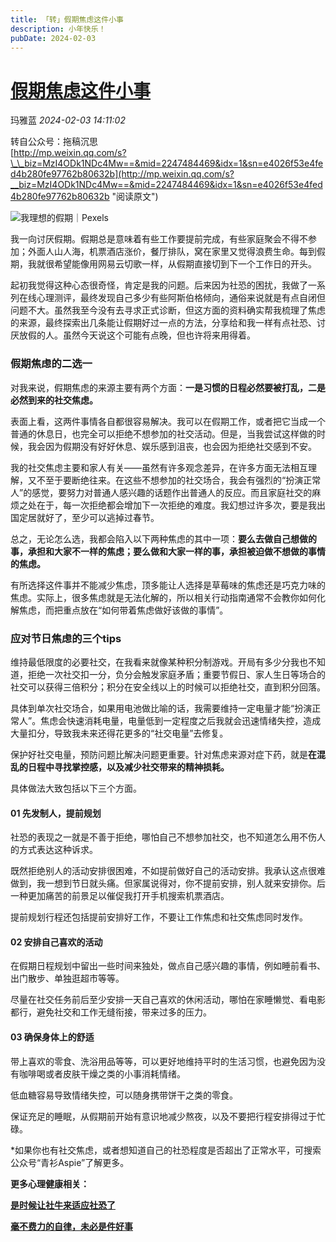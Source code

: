 ```yaml
---
title: 「转」假期焦虑这件小事
description: 小年快乐！
pubDate: 2024-02-03
---
```


# [假期焦虑这件小事](http://mp.weixin.qq.com/s?__biz=MzIyMzgyMjY5NQ==&mid=2247515069&idx=1&sn=20116c24f4d97a96333f401ff1eed9af&chksm=e9f1acb31b3ee17e64b419a1a3f18ebe19e3c02bafd9f7789da488c62b50844b5c7577cad257#rd)



玛雅蓝    *2024-02-03 14:11:02*

转自公众号：拖稿沉思  
[http://mp.weixin.qq.com/s?\_\_biz=MzI4ODk1NDc4Mw==&mid=2247484469&idx=1&sn=e4026f53e4fed4b280fe97762b80632b](http://mp.weixin.qq.com/s?__biz=MzI4ODk1NDc4Mw==&mid=2247484469&idx=1&sn=e4026f53e4fed4b280fe97762b80632b "阅读原文")



![](/assets/img/posts/2024-02-03-holiday-anxiety.webp)我理想的假期｜Pexels

我一向讨厌假期。假期总是意味着有些工作要提前完成，有些家庭聚会不得不参加；外面人山人海，机票酒店涨价，餐厅排队，窝在家里又觉得浪费生命。每到假期，我就很希望能像用网易云切歌一样，从假期直接切到下一个工作日的开头。

起初我觉得这种心态很奇怪，肯定是我的问题。后来因为社恐的困扰，我做了一系列在线心理测评，最终发现自己多少有些阿斯伯格倾向，通俗来说就是有点自闭但问题不大。虽然我至今没有去寻求正式诊断，但这方面的资料确实帮我梳理了焦虑的来源，最终探索出几条能让假期好过一点的方法，分享给和我一样有点社恐、讨厌放假的人。虽然今天说这个可能有点晚，但也许将来用得着。

  

### 假期焦虑的二选一

对我来说，假期焦虑的来源主要有两个方面：**一是习惯的日程必然要被打乱，二是必然到来的社交焦虑。**

表面上看，这两件事情各自都很容易解决。我可以在假期工作，或者把它当成一个普通的休息日，也完全可以拒绝不想参加的社交活动。但是，当我尝试这样做的时候，我会因为假期没有好好休息、娱乐感到沮丧，也会因为拒绝社交感到不安。

我的社交焦虑主要和家人有关——虽然有许多观念差异，在许多方面无法相互理解，又不至于要断绝往来。在这些不想参加的社交场合，我会有强烈的“扮演正常人”的感觉，要努力对普通人感兴趣的话题作出普通人的反应。而且家庭社交的麻烦之处在于，每一次拒绝都会增加下一次拒绝的难度。我幻想过许多次，要是我出国定居就好了，至少可以逃掉过春节。

总之，无论怎么选，我都会陷入以下两种焦虑的其中一项：**要么去做自己想做的事，承担和大家不一样的焦虑；要么做和大家一样的事，承担被迫做不想做的事情的焦虑。**

有所选择这件事并不能减少焦虑，顶多能让人选择是草莓味的焦虑还是巧克力味的焦虑。实际上，很多焦虑就是无法化解的，所以相关行动指南通常不会教你如何化解焦虑，而把重点放在“如何带着焦虑做好该做的事情”。

  

### 应对节日焦虑的三个tips

维持最低限度的必要社交，在我看来就像某种积分制游戏。开局有多少分我也不知道，拒绝一次社交扣一分，负分会触发家庭矛盾；重要节假日、家人生日等场合的社交可以获得三倍积分；积分在安全线以上的时候可以拒绝社交，直到积分回落。

具体到单次社交场合，如果用电池做比喻的话，我需要维持一定电量才能“扮演正常人”。焦虑会快速消耗电量，电量低到一定程度之后我就会迅速情绪失控，造成大量扣分，导致我未来还得花更多的“社交电量”去修复。

保护好社交电量，预防问题比解决问题更重要。针对焦虑来源对症下药，就是**在混乱的日程中寻找掌控感，以及减少社交带来的精神损耗。**

  

具体做法大致包括以下三个方面。

  

#### 01 先发制人，提前规划

社恐的表现之一就是不善于拒绝，哪怕自己不想参加社交，也不知道怎么用不伤人的方式表达这种诉求。

既然拒绝别人的活动安排很困难，不如提前做好自己的活动安排。我承认这点很难做到，我一想到节日就头痛。但家属说得对，你不提前安排，别人就来安排你。后一种更加痛苦的前景足以催促我打开手机搜索机票酒店。

提前规划行程还包括提前安排好工作，不要让工作焦虑和社交焦虑同时发作。

  

#### 02 安排自己喜欢的活动

在假期日程规划中留出一些时间来独处，做点自己感兴趣的事情，例如睡前看书、出门散步、单独逛超市等等。

尽量在社交任务前后至少安排一天自己喜欢的休闲活动，哪怕在家睡懒觉、看电影都行，避免社交和工作无缝衔接，带来过多的压力。


#### 03 确保身体上的舒适

带上喜欢的零食、洗浴用品等等，可以更好地维持平时的生活习惯，也避免因为没有咖啡喝或者皮肤干燥之类的小事消耗情绪。  

低血糖容易导致情绪失控，可以随身携带饼干之类的零食。

保证充足的睡眠，从假期前开始有意识地减少熬夜，以及不要把行程安排得过于忙碌。

  

\*如果你也有社交焦虑，或者想知道自己的社恐程度是否超出了正常水平，可搜索公众号“青衫Aspie”了解更多。‍‍‍‍‍‍‍‍‍‍‍‍‍‍‍‍‍‍‍‍‍‍‍‍‍‍

  

**更多心理健康相关：**

[**是时候让社牛来适应社恐了**](http://mp.weixin.qq.com/s?__biz=MzI4ODk1NDc4Mw==&mid=2247484233&idx=1&sn=eb2e5d858438a775b88dd3be007521cd&chksm=ec37c3b9db404aafcfc9fadeff16fc48225e40359e603c89d771a3eeb5e32fc3bc61d604655d&scene=21#wechat_redirect)



[**毫不费力的自律，未必是件好事**](http://mp.weixin.qq.com/s?__biz=MzI4ODk1NDc4Mw==&mid=2247484168&idx=1&sn=af8eb1b34755bd5e42b5086bc420e662&chksm=ec37c3f8db404aeecd896cbf8b17e4adea23d8e9cbbf42ca8f425d7a13f06171ecf88912d62f&scene=21#wechat_redirect)

